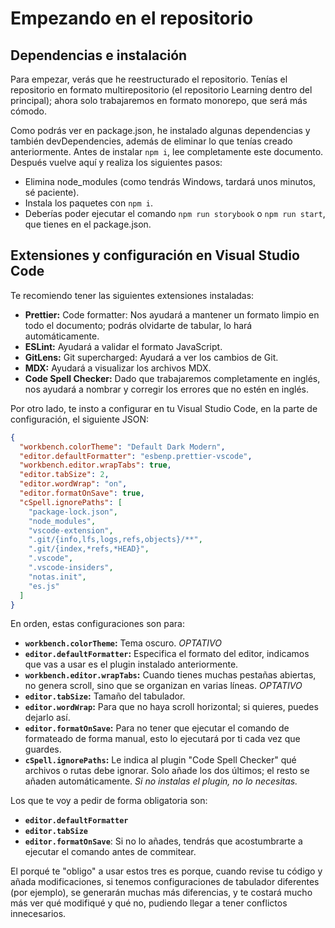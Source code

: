 
<Meta title="Guide/01 - Lección/1- Lección" />

# Empezando en el repositorio

## Dependencias e instalación

Para empezar, verás que he reestructurado el repositorio.
Tenías el repositorio en formato multirepositorio (el repositorio Learning dentro del principal); ahora solo trabajaremos en formato monorepo, que será más cómodo.

Como podrás ver en package.json, he instalado algunas dependencias y también devDependencies, además de eliminar lo que tenías creado anteriormente.
Antes de instalar `npm i`, lee completamente este documento. Después vuelve aquí y realiza los siguientes pasos:

- Elimina node_modules (como tendrás Windows, tardará unos minutos, sé paciente).
- Instala los paquetes con `npm i`.
- Deberías poder ejecutar el comando `npm run storybook` o `npm run start`, que tienes en el package.json.

## Extensiones y configuración en Visual Studio Code

Te recomiendo tener las siguientes extensiones instaladas:

- **Prettier:** Code formatter: Nos ayudará a mantener un formato limpio en todo el documento; podrás olvidarte de tabular, lo hará automáticamente.
- **ESLint:** Ayudará a validar el formato JavaScript.
- **GitLens:** Git supercharged: Ayudará a ver los cambios de Git.
- **MDX:** Ayudará a visualizar los archivos MDX.
- **Code Spell Checker:** Dado que trabajaremos completamente en inglés, nos ayudará a nombrar y corregir los errores que no estén en inglés.

Por otro lado, te insto a configurar en tu Visual Studio Code, en la parte de configuración, el siguiente JSON:

```json
{
  "workbench.colorTheme": "Default Dark Modern",
  "editor.defaultFormatter": "esbenp.prettier-vscode",
  "workbench.editor.wrapTabs": true,
  "editor.tabSize": 2,
  "editor.wordWrap": "on",
  "editor.formatOnSave": true,
  "cSpell.ignorePaths": [
    "package-lock.json",
    "node_modules",
    "vscode-extension",
    ".git/{info,lfs,logs,refs,objects}/**",
    ".git/{index,*refs,*HEAD}",
    ".vscode",
    ".vscode-insiders",
    "notas.init",
    "es.js"
  ]
}
```

En orden, estas configuraciones son para:

- **`workbench.colorTheme`:** Tema oscuro. _OPTATIVO_
- **`editor.defaultFormatter`:** Especifica el formato del editor, indicamos que vas a usar es el plugin instalado anteriormente.
- **`workbench.editor.wrapTabs`:** Cuando tienes muchas pestañas abiertas, no genera scroll, sino que se organizan en varias líneas. _OPTATIVO_
- **`editor.tabSize`:** Tamaño del tabulador.
- **`editor.wordWrap`:** Para que no haya scroll horizontal; si quieres, puedes dejarlo así.
- **`editor.formatOnSave`:** Para no tener que ejecutar el comando de formateado de forma manual, esto lo ejecutará por ti cada vez que guardes.
- **`cSpell.ignorePaths`:** Le indica al plugin "Code Spell Checker" qué archivos o rutas debe ignorar. Solo añade los dos últimos; el resto se añaden automáticamente. _Si no instalas el plugin, no lo necesitas._

Los que te voy a pedir de forma obligatoria son:

- **`editor.defaultFormatter`**
- **`editor.tabSize`**
- **`editor.formatOnSave`**: Si no lo añades, tendrás que acostumbrarte a ejecutar el comando antes de commitear.

El porqué te "obligo" a usar estos tres es porque, cuando revise tu código y añada modificaciones, si tenemos configuraciones de tabulador diferentes (por ejemplo), se generarán muchas más diferencias, y te costará mucho más ver qué modifiqué y qué no, pudiendo llegar a tener conflictos innecesarios.
